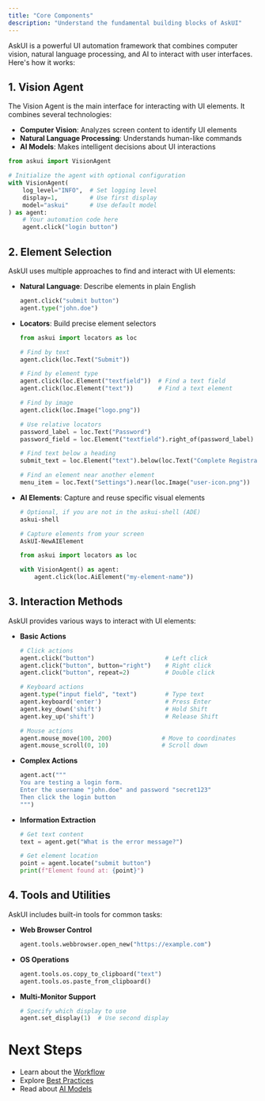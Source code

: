 ```yaml
---
title: "Core Components"
description: "Understand the fundamental building blocks of AskUI"
---
```


AskUI is a powerful UI automation framework that combines computer vision, natural language processing, and AI to interact with user interfaces. Here's how it works:

## 1. Vision Agent

The Vision Agent is the main interface for interacting with UI elements. It combines several technologies:

- **Computer Vision**: Analyzes screen content to identify UI elements
- **Natural Language Processing**: Understands human-like commands
- **AI Models**: Makes intelligent decisions about UI interactions

```python
from askui import VisionAgent

# Initialize the agent with optional configuration
with VisionAgent(
    log_level="INFO",  # Set logging level
    display=1,         # Use first display
    model="askui"      # Use default model
) as agent:
    # Your automation code here
    agent.click("login button")
```

## 2. Element Selection

AskUI uses multiple approaches to find and interact with UI elements:

- **Natural Language**: Describe elements in plain English

  ```python
  agent.click("submit button")
  agent.type("john.doe")
  ```
- **Locators**: Build precise element selectors

  ```python
  from askui import locators as loc
  
  # Find by text
  agent.click(loc.Text("Submit"))
  
  # Find by element type
  agent.click(loc.Element("textfield"))  # Find a text field
  agent.click(loc.Element("text"))       # Find a text element
  
  # Find by image
  agent.click(loc.Image("logo.png"))
  
  # Use relative locators
  password_label = loc.Text("Password")
  password_field = loc.Element("textfield").right_of(password_label)
  
  # Find text below a heading
  submit_text = loc.Element("text").below(loc.Text("Complete Registration"))
  
  # Find an element near another element
  menu_item = loc.Text("Settings").near(loc.Image("user-icon.png"))
  ```
- **AI Elements**: Capture and reuse specific visual elements

  ```powershell
  # Optional, if you are not in the askui-shell (ADE)
  askui-shell
  
  # Capture elements from your screen
  AskUI-NewAIElement
  ```

  ```python
  from askui import locators as loc
  
  with VisionAgent() as agent:
      agent.click(loc.AiElement("my-element-name"))
  ```

## 3. Interaction Methods

AskUI provides various ways to interact with UI elements:

- **Basic Actions**

  ```python
  # Click actions
  agent.click("button")                    # Left click
  agent.click("button", button="right")    # Right click
  agent.click("button", repeat=2)          # Double click
  
  # Keyboard actions
  agent.type("input field", "text")        # Type text
  agent.keyboard('enter')                  # Press Enter
  agent.key_down('shift')                  # Hold Shift
  agent.key_up('shift')                    # Release Shift
  
  # Mouse actions
  agent.mouse_move(100, 200)              # Move to coordinates
  agent.mouse_scroll(0, 10)               # Scroll down
  ```
- **Complex Actions**

  ```python
  agent.act("""
  You are testing a login form.
  Enter the username "john.doe" and password "secret123"
  Then click the login button
  """)
  ```
- **Information Extraction**

  ```python
  # Get text content
  text = agent.get("What is the error message?")
  
  # Get element location
  point = agent.locate("submit button")
  print(f"Element found at: {point}")
  ```

## 4. Tools and Utilities

AskUI includes built-in tools for common tasks:

- **Web Browser Control**

  ```python
  agent.tools.webbrowser.open_new("https://example.com")
  ```
- **OS Operations**

  ```python
  agent.tools.os.copy_to_clipboard("text")
  agent.tools.os.paste_from_clipboard()
  ```
- **Multi-Monitor Support**

  ```python
  # Specify which display to use
  agent.set_display(1)  # Use second display
  ```

# Next Steps

- Learn about the [Workflow](/03-explanation/01-foundations/03-workflow)
- Explore [Best Practices](/03-explanation/02-best-practices/01-element-selection/01-element-selection)
- Read about [AI Models](/03-explanation/03-ai-models/01-grounding-models)
